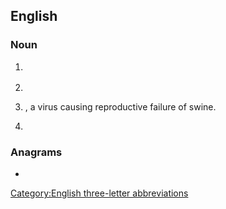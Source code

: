==English==

===Noun===
{{en-noun|-}}

# {{lb|en|television}} {{initialism of|pay-per-view]]|lang=en}}
# {{initialism of|[[purchase]] [[price]] [[variance]]|lang=en}}
# {{lb|en|biology}} {{taxlink|Porcine parvovirus|species|noshow=1}}, a virus causing reproductive failure of swine.
# {{lb|en|polymers}} {{initialism of|polyphenylene vinylene|lang=en}}

===Anagrams===
* {{anagrams|en|PVP}}

[[Category:English three-letter abbreviations]]